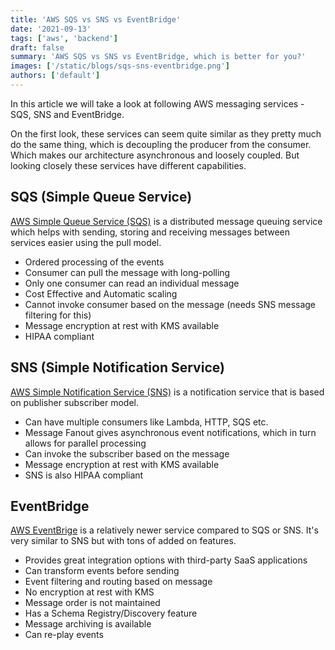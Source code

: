 ```yaml
---
title: 'AWS SQS vs SNS vs EventBridge'
date: '2021-09-13'
tags: ['aws', 'backend']
draft: false
summary: 'AWS SQS vs SNS vs EventBridge, which is better for you?'
images: ['/static/blogs/sqs-sns-eventbridge.png']
authors: ['default']
---
```


In this article we will take a look at following AWS messaging services - SQS, SNS and EventBridge.

On the first look, these services can seem quite similar as they pretty much do the same thing, which is decoupling the producer from the consumer. Which makes our architecture asynchronous and loosely coupled. But looking closely these services have different capabilities.

## SQS (Simple Queue Service)

[AWS Simple Queue Service (SQS)](https://aws.amazon.com/sqs) is a distributed message queuing service which helps with sending, storing and receiving messages between services easier using the pull model.

- Ordered processing of the events
- Consumer can pull the message with long-polling
- Only one consumer can read an individual message
- Cost Effective and Automatic scaling
- Cannot invoke consumer based on the message (needs SNS message filtering for this)
- Message encryption at rest with KMS available
- HIPAA compliant

## SNS (Simple Notification Service)

[AWS Simple Notification Service (SNS)](https://aws.amazon.com/sns) is a notification service that is based on publisher subscriber model.

- Can have multiple consumers like Lambda, HTTP, SQS etc.
- Message Fanout gives asynchronous event notifications, which in turn allows for parallel processing
- Can invoke the subscriber based on the message
- Message encryption at rest with KMS available
- SNS is also HIPAA compliant

## EventBridge

[AWS EventBrige](https://aws.amazon.com/eventbridge) is a relatively newer service compared to SQS or SNS. It's very similar to SNS but with tons of added on features.

- Provides great integration options with third-party SaaS applications
- Can transform events before sending
- Event filtering and routing based on message
- No encryption at rest with KMS
- Message order is not maintained
- Has a Schema Registry/Discovery feature
- Message archiving is available
- Can re-play events
